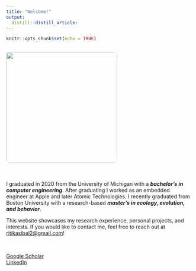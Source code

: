 ```yaml
---
title: "Welcome!"
output:
  distill::distill_article:
---
```


```r
knitr::opts_chunk$set(echo = TRUE)
```

<div style="display: flex; align-items: flex-start; gap: 20px; flex-wrap: wrap;">

<img src="assets/RitikaSibal.jpg" style="width:300px; max-width:100%; border-radius: 8px;"/>

<div style="flex: 1; min-width: 300px;">

I graduated in 2020 from the University of Michigan with a ***bachelor’s in computer engineering***. After graduating I worked as an embedded engineer at Apple and later Atomic Technologies. I recently graduated from Boston University with a research-based ***master’s in ecology, evolution, and behavior***.


This website showcases my research experience, personal projects, and interests. If you would like to contact me, feel free to reach out at [ritikasibal2@gmail.com](mailto:ritikasibal2@gmail.com)!

<br>

[Google Scholar](https://scholar.google.com/citations?user=D2ibwKIAAAAJ&hl=en)    
[LinkedIn](https://www.linkedin.com/in/ritika-sibal-5002b9127/)

</div>
</div>





